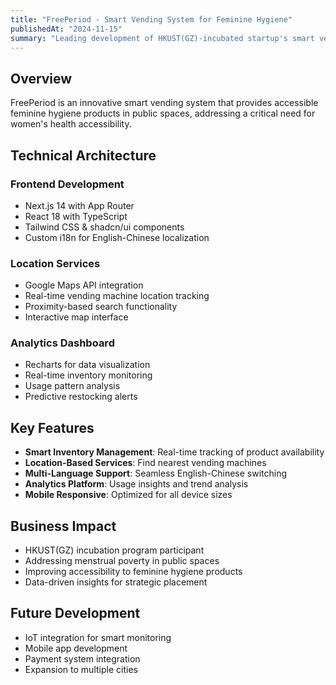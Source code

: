 ```yaml
---
title: "FreePeriod - Smart Vending System for Feminine Hygiene"
publishedAt: "2024-11-15"
summary: "Leading development of HKUST(GZ)-incubated startup's smart vending platform for feminine hygiene products"
---
```


## Overview

FreePeriod is an innovative smart vending system that provides accessible feminine hygiene products in public spaces, addressing a critical need for women's health accessibility.

## Technical Architecture

### Frontend Development
- Next.js 14 with App Router
- React 18 with TypeScript
- Tailwind CSS & shadcn/ui components
- Custom i18n for English-Chinese localization

### Location Services
- Google Maps API integration
- Real-time vending machine location tracking
- Proximity-based search functionality
- Interactive map interface

### Analytics Dashboard
- Recharts for data visualization
- Real-time inventory monitoring
- Usage pattern analysis
- Predictive restocking alerts

## Key Features

- **Smart Inventory Management**: Real-time tracking of product availability
- **Location-Based Services**: Find nearest vending machines
- **Multi-Language Support**: Seamless English-Chinese switching
- **Analytics Platform**: Usage insights and trend analysis
- **Mobile Responsive**: Optimized for all device sizes

## Business Impact

- HKUST(GZ) incubation program participant
- Addressing menstrual poverty in public spaces
- Improving accessibility to feminine hygiene products
- Data-driven insights for strategic placement

## Future Development

- IoT integration for smart monitoring
- Mobile app development
- Payment system integration
- Expansion to multiple cities